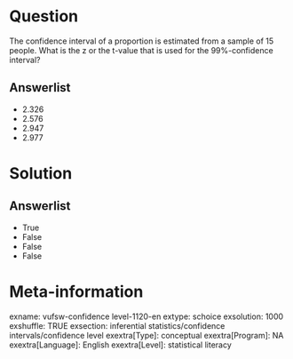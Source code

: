 Question
========
The confidence interval of a proportion is estimated from a sample of 15
people. What is the z or the t-value that is used for the 99%-confidence
interval?

Answerlist
----------
* 2.326
* 2.576
* 2.947
* 2.977

Solution
========










Answerlist
----------
* True
* False
* False
* False

Meta-information
================
exname: vufsw-confidence level-1120-en
extype: schoice
exsolution: 1000
exshuffle: TRUE
exsection: inferential statistics/confidence intervals/confidence level
exextra[Type]: conceptual
exextra[Program]: NA
exextra[Language]: English
exextra[Level]: statistical literacy

